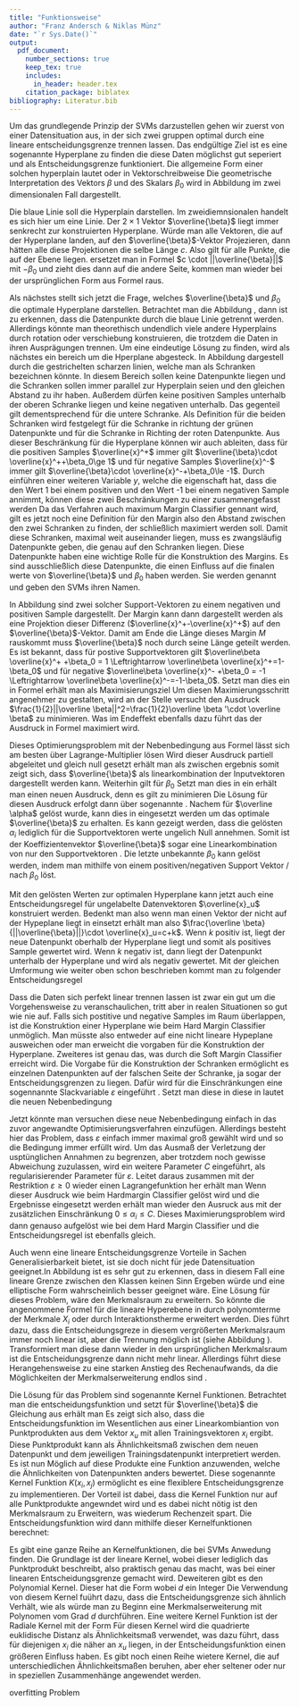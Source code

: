 ```yaml
---
title: "Funktionsweise"
author: "Franz Andersch & Niklas Münz"
date: "`r Sys.Date()`"
output: 
  pdf_document:
    number_sections: true
    keep_tex: true
    includes:
      in_header: header.tex
    citation_package: biblatex
bibliography: Literatur.bib
---
```


\subsection{Hard Margin Classifier}

Um das grundlegende Prinzip der SVMs darzustellen gehen wir zuerst von einer Datensituation aus, in der sich zwei gruppen optimal durch eine lineare entscheidungsgrenze trennen lassen. Das endgültige Ziel ist es eine sogenannte Hyperplane zu finden die diese Daten möglichst gut seperiert und als Entscheidungsgrenze funktioniert. Die allgemeine Form einer solchen hyperplain lautet
\begin{align}
\beta_0+ \beta_1 X_1+\beta_2 X_2+...+\beta_n X_n=0\label{eq:hyperebene}
\end{align}
oder in Vektorschreibweise
\begin{align}
\overline{\beta}\cdot\overline{x}+\beta_0=0 \label{eq:hyperplanevec}
\end{align}
Die geometrische Interpretation des Vektors $\beta$ und des Skalars $\beta_0$ wird in Abbildung \ref{fig:Ebene} im zwei dimensionalen Fall dargestellt.

\begin{figure}[h]
    \centering
    \begin{minipage}{0.45\textwidth} 
        \centering
        \includegraphics[width=\textwidth,trim=0.5cm 0.5cm 0.5cm 0.5cm]{Images/decision_boundary.pdf} 
        \caption{Konstruktion der Hyperebene}
        \label{fig:Ebene}
    \end{minipage}\hfill
    \begin{minipage}{0.45\textwidth} 
        \centering
        \includegraphics[width=\textwidth,trim=0.5cm 0.5cm 0.5cm 0.5cm]{Images/guttes.pdf}
        \caption{Konstruktion der Margins}
        \label{fig:Margin}
    \end{minipage}
\end{figure}

Die blaue Linie soll die Hyperplain darstellen. Im zweidiemnsionalen handelt es sich hier um eine Linie. Der $2 \times 1$ Vektor $\overline{\beta}$ liegt immer senkrecht zur konstruierten Hyperplane. Würde man alle Vektoren, die auf der Hyperplane landen, auf den $\overline{\beta}$-Vektor Projezieren, dann hätten alle diese Projektionen die selbe Länge $c$. Also gilt für alle Punkte, die auf der Ebene liegen.
\begin{align}
\frac{\overline \beta}{||\overline{\beta}||}\cdot \overline{x}=c \Leftrightarrow \overline{\beta}\cdot \overline{x}=c \cdot ||\overline{\beta}||\label{eq:betanull}
\end{align}
ersetzet man in Formel \ref{eq:betanull} $c \cdot ||\overline{\beta}||$ mit $-\beta_0$ und zieht dies dann auf die andere Seite, kommen man wieder bei der ursprünglichen Form aus Formel \ref{eq:hyperplanevec} raus. 

Als nächstes stellt sich jetzt die Frage, welches $\overline{\beta}$ und $\beta_0$ die optimale Hyperplane darstellen. Betrachtet man die Abbildung \ref{fig:Margin}, dann ist zu erkennen, dass die Datenpunkte durch die blaue Linie getrennt werden. Allerdings könnte man theorethisch undendlich viele andere Hyperplains durch rotation oder verschiebung konstruieren, die trotzdem die Daten in ihren Ausprägungen trennen. Um eine eindeutige Lösung zu finden, wird als nächstes ein bereich um die Hperplane abgesteck. In Abbildung \ref{fig:Margin} dargestell durch die gestrichelten scharzen linien, welche man als Schranken bezeichnen könnte. In diesem Bereich sollen keine Datenpunkte liegen und die Schranken sollen immer parallel zur Hyperplain seien und den gleichen Abstand zu ihr haben. Außerdem dürfen keine positiven Samples unterhalb der oberen Schranke liegen und keine negativen unterhalb. Das gegenteil gilt dementsprechend für die untere Schranke. Als Definition für die beiden Schranken wird festgelegt
\begin{align}
\overline{\beta}\cdot \overline{x}+\beta_0=1\label{eq:posSV}
\end{align}
für die Schranke in richtung der grünen Datenpunkte und
\begin{align}
\overline{\beta}\cdot \overline{x}+\beta_0=-1\label{eq:negSV}
\end{align}
für die Schranke in Richting der roten Datenpunkte. Aus dieser Beschränkung für die Hyperplane können wir auch ableiten, dass für die positiven Samples $\overline{x}^+$ immer gilt $\overline{\beta}\cdot \overline{x}^++\beta_0\ge 1$ und für negative Samples $\overline{x}^-$ immer gilt $\overline{\beta}\cdot \overline{x}^-+\beta_0\le -1$. Durch einführen einer weiteren Variable $y$, welche die eigenschaft hat, dass die den Wert 1 bei einem positiven und den Wert -1 bei einem negativen Sample annimmt, können diese zwei Beschränkungen zu einer zusammengefasst werden
\begin{align}
y(\overline{\beta}\cdot \overline{x}+\beta_0)\ge 1\label{eq:Nebenbedingung}
\end{align}
Da das Verfahren auch maximum Margin Classifier gennant wird, gilt es jetzt noch eine Definition für den Margin also den Abstand zwischen den zwei Schranken zu finden, der schließlich maximiert werden soll. Damit diese Schranken, maximal weit auseinander liegen, muss es zwangsläufig Datenpunkte geben, die genau auf den Schranken liegen. Diese Datenpunkte haben eine wichtige Rolle für die Konstruktion des Margins. Es sind ausschließlich diese Datenpunkte, die einen Einfluss auf die finalen werte von $\overline{\beta}$ und $\beta_0$ haben werden. Sie werden \textbf{Support-Vektoren} genannt und geben den SVMs ihren Namen.
\begin{figure}[h]
\centering
 \includegraphics[width=0.5\textwidth,trim=0.5cm 0.5cm 0.5cm 0.5cm]{Images/margin.pdf} 
        \caption{Abhängigkeit des Margins von den Support-Vektoren}
        \label{fig:SupVecs}
\end{figure}
In Abbildung \ref{fig:SupVecs} sind zwei solcher Support-Vektoren zu einem negativen und positiven Sample dargestellt. Der Margin kann dann dargestellt werden als eine Projektion dieser Differenz ($\overline{x}^+-\overline{x}^+$) auf den $\overline{\beta}$-Vektor. Damit am Ende die Länge dieses Margin $M$ rauskommt muss $\overline{\beta}$ noch durch seine Länge geteilt werden.
\begin{align}
M=\frac{\overline{\beta}}{||\overline{\beta}||}\cdot \left(\overline{x}^+-\overline{x}^+\right)=\frac{\overline{\beta}\cdot\overline{x}^- -\overline{\beta}\cdot\overline{x}^+}{||\overline{\beta}||}\label{eq:maring1}
\end{align}
Es ist bekannt, dass für postive Supportvektoren gilt $\overline\beta \overline{x}^+ +\beta_0 = 1 \Leftrightarrow \overline\beta \overline{x}^+=1-\beta_0$ und für negative $\overline\beta \overline{x}^- +\beta_0 = -1 \Leftrightarrow \overline\beta \overline{x}^-=-1-\beta_0$. Setzt man dies ein in Formel \ref{eq:maring1} erhält man als Maximisierungsziel
\begin{align}
M=\frac{1-\beta_0-(-1-\beta_0)}{||\overline\beta||}=\frac{2}{||\overline\beta||}\label{eq:margin2}
\end{align}
Um diesen Maximierungsschritt angenehmer zu gestalten, wird an der Stelle versucht den Ausdruck $\frac{1}{2}||\overline \beta||^2=\frac{1}{2}\overline \beta '\cdot \overline \beta$ zu minimieren. Was im Endeffekt ebenfalls dazu führt das der Ausdruck in Formel \ref{eq:margin2} maximiert wird.

Dieses Optimierungsproblem mit der Nebenbedingung aus Formel \ref{eq:Nebenbedingung} lässt sich am besten über Lagrange-Multiplier lösen
\begin{align}
\mathcal{L}(\overline\beta,\beta_0,\overline \alpha)=\frac{1}{2}\overline \beta ' \overline \beta-\sum \alpha_i[y_i(\overline \beta \cdot \overline{x_i}+\beta_0)-1]\label{eq:Lagrange}
\end{align}
Wird dieser Ausdruck partiell abgeleitet und gleich null gesetzt erhält man als zwischen ergebnis \begin{align}
\frac{\partial \mathcal{L}}{\partial \beta}=\beta-\sum \alpha_i y_i \overline{x_i}\overset{!}{=}0 \Rightarrow \beta=\sum \alpha_i y_i \overline{x_i}\label{eq:solutbeta}
\end{align}
somit zeigt sich, dass $\overline{\beta}$ als linearkombination der Inputvektoren dargestellt werden kann. Weiterhin gilt für $\beta_0$
\begin{align}
\frac{\partial \mathcal{L}}{\partial \beta_0}=\sum \alpha_i y_i \overline{x_i}\overset{!}{=}0\label{eq:solutbeta0}
\end{align}
Setzt man dies in \eqref{eq:Lagrange} ein erhält man einen neuen Ausdruck, denn es gilt zu minimieren
\begin{align}
\mathcal{L}(\overline \alpha)=-\frac{1}{2}\sum \sum \alpha_i \alpha_j y_i y_j \overline{x}_i \cdot \overline{x}_j+\sum \alpha_i\label{eq:dualproblem}
\end{align}
Die Lösung für diesen Ausdruck erfolgt dann über sogenannte \enquote{standard non linear optimization algorithms for quadratic forms} \parencite{boserTrainingAlgorithmOptimal1992}. Nachem für $\overline \alpha$ gelöst wurde, kann dies in \eqref{eq:solutbeta} eingesetzt werden um das optimale $\overline{\beta}$ zu erhalten. Es kann gezeigt werden, dass die gelösten $\alpha_i$ lediglich für die Supportvektoren werte ungelich Null annehmen. Somit ist der Koeffizientenvektor $\overline{\beta}$ sogar eine Linearkombination von nur den Supportvektoren \parencite{boserTrainingAlgorithmOptimal1992}. Die letzte unbekannte $\beta_0$ kann gelöst werden, indem man mithilfe von einem positiven/negativen Support Vektor \eqref{eq:posSV}/ \eqref{eq:negSV} nach $\beta_0$ löst.

Mit den gelösten Werten zur optimalen Hyperplane kann jetzt auch eine Entscheidungsregel für ungelabelte Datenvektoren $\overline{x}_u$ konstruiert werden. Bedenkt man also wenn man einen Vektor der nicht auf der Hypeplane liegt in \eqref{eq:betanull} einsetzt erhält man also $\frac{\overline \beta}{||\overline{\beta}||}\cdot \overline{x}_u=c+k$. Wenn $k$ positiv ist, liegt der neue Datenpunkt oberhalb der Hyperplane liegt und somit als positives Sample gewertet wird. Wenn $k$ negativ ist, dann liegt der Datenpunkt unterhalb der Hyperplane und wird als negativ gewertet. Mit der gleichen Umformung wie weiter oben schon beschrieben kommt man zu folgender Entscheidungsregel
\begin{align}
f(\overline{x}_u)=\begin{cases}\mathrm{positiv}&\text{wenn } \overline{\beta}\cdot \overline{x}_u+\beta_0 > 0\\
\mathrm{negativ} & \text{wenn }\overline{\beta}\cdot \overline{x}_u+\beta_0<0
\end{cases}\label{eq:decisionf}
\end{align}

\subsection{Soft Margin Classifier}
Dass die Daten sich perfekt linear trennen lassen ist zwar ein gut um die Vorgehensweise zu veranschaulichen, tritt aber in realen Situationen so gut wie nie auf. Falls sich postitive und negative Samples im Raum überlappen, ist die Konstruktion einer Hyperplane wie beim Hard Margin Classifier unmöglich. Man müsste also entweder auf eine nicht lineare Hypeplane ausweichen oder man erweicht die vorgaben für die Konstruktion der Hyperplane. Zweiteres ist genau das, was durch die Soft Margin Classifier erreicht wird. Die Vorgabe für die Konstruktion der Schranken ermöglicht es einzelnen Datenpunkten auf der falschen Seite der Schranke, ja sogar der Entscheidungsgrenzen zu liegen. Dafür wird für die Einschränkungen eine sogennannte Slackvariable $\varepsilon$ eingeführt \parencite{jamesIntroductionStatisticalLearning2021}. Setzt man diese in diese in \eqref{eq:Nebenbedingung} lautet die neuen Nebenbedingung
\begin{align}
y_i(\beta \cdot \overline{x}_i-\beta_0)>1- \varepsilon_i \label{eq:nebbedsfm}
\end{align}
\begin{figure}[h]
\centering
\includegraphics[width=0.5\textwidth,trim=0.5cm 0.5cm 0.5cm 0.5cm]{Images/slackvariable.pdf} 
        \caption{Funktion der Slack Variable}
        \label{fig:slackvariable}
\end{figure}
Jetzt könnte man versuchen diese neue Nebenbedingung einfach in das zuvor angewandte Optimisierungsverfahren einzufügen. Allerdings besteht hier das Problem, dass $\varepsilon$ einfach immer maximal groß gewählt wird und so die Bedingung immer erfüllt wird. Um das Ausmaß der Verletzung der usptünglichen Annahmen zu begrenzen, aber trotzdem noch gewisse Abweichung zuzulassen, wird ein weitere Parameter $C$ eingeführt, als regularisierender Parameter für $\varepsilon$. Leitet daraus zusammen mit der Restriktion $\varepsilon\ge0$ wieder einen Lagrangefunktion her erhält man
\begin{align}
\mathcal{L}(\overline\beta,\beta_0,\overline\alpha,\overline\varepsilon,\overline\lambda)=\frac{1}{2}\overline\beta'\cdot \overline\beta + C \sum_{i=1}^{n}\varepsilon_i-\underbrace{\sum \alpha_i[y_i(\overline\beta \cdot \overline{x_i}+\beta_0)-1+\varepsilon_i]}_{\text{für }y_i(\overline\beta \cdot \overline{x}_i-\beta_0)>1- \varepsilon_i}-\underbrace{\sum \lambda_i \varepsilon_i }_{\substack{\text{für}\\ \varepsilon_i \ge 0}}
\end{align}
Wenn dieser Ausdruck wie beim Hardmargin Classifier gelöst wird und die Ergebnisse eingesetzt werden erhält man wieder den Ausruck aus \eqref{eq:dualproblem} mit der zusätzlichen Einschränkung $0\le \alpha_i \le C$. Dieses Maximierungsproblem wird dann genauso aufgelöst wie bei dem Hard Margin Classifier und die Entscheidungsregel ist ebenfalls gleich.

\subsection{Der Kernel Trick}
Auch wenn eine lineare Entscheidungsgrenze Vorteile in Sachen Generalisierbarkeit bietet, ist sie doch nicht für jede Datensituation geeignet.In Abbildung \ref{fig:nonlinearsep} ist es sehr gut zu erkennen, dass in diesem Fall eine lineare Grenze zwischen den Klassen keinen Sinn Ergeben würde und eine elliptische Form wahrscheinlich besser geeignet wäre. Eine Lösung für dieses Problem, wäre den Merkmalsraum zu erweitern. So könnte die angenommene Formel für die lineare Hyperebene in \eqref{eq:hyperebene} durch polynomterme der Merkmale $X_i$ oder durch Interaktionstherme erweitert werden. Dies führt dazu, dass die Entscheidungsgreze in diesem vergrößerten Merkmalsraum immer noch linear ist, aber die Trennung möglich ist (siehe Abbildung \ref{fig:featurexten}). Transformiert man diese dann wieder in den ursprünglichen Merkmalsraum ist die Entscheidungsgrenze dann nicht mehr linear. Allerdings führt diese Herangehensweise zu eine starken Anstieg des Rechenaufwands, da die Möglichkeiten der Merkmalserweiterung endlos sind \parencite{jamesIntroductionStatisticalLearning2021}.

Die Lösung für das Problem sind sogenannte Kernel Funktionen. Betrachtet man die entscheidungsfunktion \eqref{eq:decisionf} und setzt für $\overline{\beta}$ die Gleichung aus \eqref{eq:solutbeta} erhält man
\begin{align}
f(x_u)= \sum \alpha_i y_i x_i \cdot x_u +\beta_0
\end{align}
Es zeigt sich also, dass die Entscheidungsfunktion im Wesentlichen aus einer Linearkombiantion von Punktprodukten aus dem Vektor $x_u$ mit allen Trainingsvektoren $x_i$ ergibt. Diese Punktprodukt kann als Ähnlichkeitsmaß zwischen dem neuen Datenpunkt und dem jeweiligen Trainingsdatenpunkt interpretiert werden. Es ist nun Möglich auf diese Produkte eine Funktion anzuwenden, welche die Ähnlichkeiten von Datenpunkten anders bewertet. Diese sogenannte Kernel Funktion $K(x_i,x_j)$ ermöglicht es eine flexiblere Entscheidungsgrenze zu implementieren. Der Vorteil ist dabei, dass die Kernel Funktion nur auf alle Punktprodukte angewndet wird und es dabei nicht nötig ist den Merkmalsraum zu Erweitern, was wiederum Rechenzeit spart\parencite{jamesIntroductionStatisticalLearning2021}. Die Entscheidungsfunktion wird dann mithilfe dieser Kernelfunktionen berechnet:
\begin{align}
  f(x_u)=\sum \alpha_i y_i K(x_i,x_u)+\beta_0
\end{align}
\begin{figure}[h]
    \centering
    \begin{minipage}{0.45\textwidth} 
        \centering
        \includegraphics[width=\textwidth,trim=0.5cm 0.5cm 0.5cm 0.5cm]{Images/nonlinearseperable.pdf} 
        \caption{nicht linear getrennte Daten}
        \label{fig:nonlinearsep}
    \end{minipage}\hfill
    \begin{minipage}{0.45\textwidth} 
        \centering
        \includegraphics[width=\textwidth,trim=0.5cm 0.5cm 0.5cm 0.5cm]{Images/featurexpansion.pdf}
        \caption{Feature Erweiterung}
        \label{fig:featurexten}
    \end{minipage}
\end{figure}
Es gibt eine ganze Reihe an Kernelfunktionen, die bei SVMs Anwedung finden. Die Grundlage ist der lineare Kernel, wobei dieser lediglich das Punktprodukt beschreibt, also praktisch genau das macht, was bei einer linearen Entscheidungsgrenze gemacht wird. Deweiteren gibt es den Polynomial Kernel. Dieser hat die Form
\begin{align}
K(x_i,x_u) = (1+x_i\cdot x_u)^d
\end{align}
wobei $d$ ein Integer 
Die Verwendung von diesem Kernel fuührt dazu, dass die Entscheidungsgrenze sich ähnlich Verhält, wie als würde man zu Beginn eine Merkmalserweiterung mit Polynomen vom Grad $d$ durchführen.
Eine weitere Kernel Funktion ist der Radiale Kernel mit der Form
\begin{align}
K(x_i,x_u)=\exp\left(-\gamma ||x_i-x_u||^2\right)
\end{align}
Für diesen Kernel wird die quadrierte euklidische Distanz als Ähnlichkeitsmaß verwendet, was dazu führt, dass für diejenigen $x_i$ die näher an $x_u$ liegen, in der Entscheidungsfunktion einen größeren Einfluss haben. Es gibt noch einen Reihe wietere Kernel, die auf unterschiedlichen Ähnlichkeitsmaßen beruhen, aber eher seltener oder nur in speziellen Zusammenhänge angewendet werden.




overfitting Problem